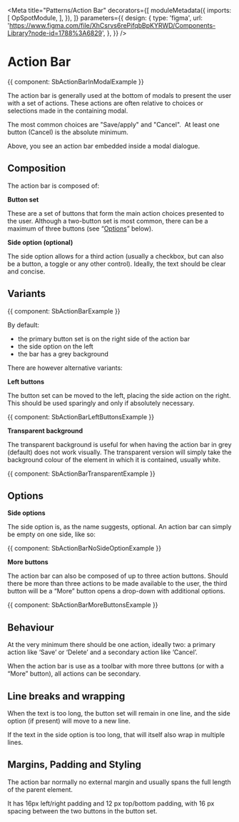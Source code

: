 

<Meta
  title="Patterns/Action Bar"
  decorators={[
    moduleMetadata({
      imports: [
        OpSpotModule,
      ],
    }),
  ]}
  parameters={{
    design: {
      type: 'figma',
      url: 'https://www.figma.com/file/XhCsrvs6rePifqbBpKYRWD/Components-Library?node-id=1788%3A6829',
    },
  }}
/>

# Action Bar

<Canvas>
  <Story name="Example in Modal">
    {{ component: SbActionBarInModalExample }}
  </Story>
</Canvas>

The action bar is generally used at the bottom of modals to present the user with a set of actions. These actions are often relative to choices or selections made in the containing modal.

The most common choices are "Save/apply" and "Cancel".  At least one button (Cancel) is the absolute minimum.

Above, you see an action bar embedded inside a modal dialogue.

## Composition

The action bar is composed of:

**Button set**

These are a set of buttons that form the main action choices presented to the user. Although a two-button set is most common, there can be a maximum of three buttons (see “[Options](#)” below).

**Side option (optional)**

The side option allows for a third action (usually a checkbox, but can also be a button, a toggle or any other control). Ideally, the text should be clear and concise.

## Variants

<Canvas>
  <Story name="Default">
    {{ component: SbActionBarExample }}
  </Story>
</Canvas>

By default:
- the primary button set is on the right side of the action bar
- the side option on the left
- the bar has a grey background

There are however alternative variants:

**Left buttons**

The button set can be moved to the left, placing the side action on the right. This should be used sparingly and only if absolutely necessary.

<Canvas>
  <Story name="Left Buttons">
    {{ component: SbActionBarLeftButtonsExample }}
  </Story>
</Canvas>


**Transparent background**

The transparent background is useful for when having the action bar in grey (default) does not work visually. The transparent version will simply take the background colour of the element in which it is contained, usually white.

<Canvas>
  <Story name="Transparent">
    {{ component: SbActionBarTransparentExample }}
  </Story>
</Canvas>


## Options

**Side options**

The side option is, as the name suggests, optional. An action bar can simply be empty on one side, like so:

<Canvas>
  <Story name="No side option">
    {{ component: SbActionBarNoSideOptionExample }}
  </Story>
</Canvas>

**More buttons**

The action bar can also be composed of up to three action buttons. Should there be more than three actions to be made available to the user, the third button will be a “More” button opens a drop-down with additional options.

<Canvas>
  <Story name="More buttons">
    {{ component: SbActionBarMoreButtonsExample }}
  </Story>
</Canvas>


## Behaviour

At the very minimum there should be one action, ideally two: a primary action like ‘Save’ or ‘Delete’ and a secondary action like ‘Cancel’.

When the action bar is use as a toolbar with more three buttons (or with a “More” button), all actions can be secondary.

## Line breaks and wrapping

When the text is too long, the button set will remain in one line, and the side option (if present) will move to a new line.

If the text in the side option is too long, that will itself also wrap in multiple lines.

## Margins, Padding and Styling

The action bar normally no external margin and usually spans the full length of the parent element.

It has 16px left/right padding and 12 px top/bottom padding, with 16 px spacing between the two buttons in the button set.
